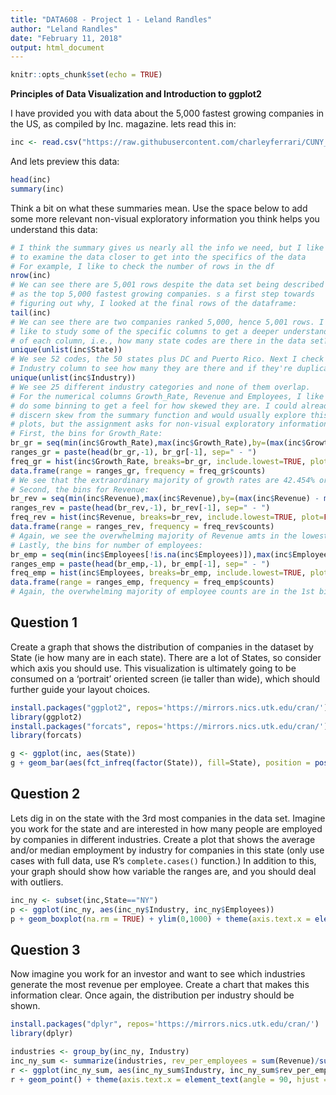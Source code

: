 ---
title: "DATA608 - Project 1 - Leland Randles"
author: "Leland Randles"
date: "February 11, 2018"
output: html_document
---

```{r setup, include=FALSE}
knitr::opts_chunk$set(echo = TRUE)
```

**Principles of Data Visualization and Introduction to ggplot2**

I have provided you with data about the 5,000 fastest growing companies in the US, as compiled by Inc. magazine. lets read this in:

```{r}
inc <- read.csv("https://raw.githubusercontent.com/charleyferrari/CUNY_DATA_608/master/module1/Data/inc5000_data.csv", header= TRUE)
```

And lets preview this data:

```{r}
head(inc)
summary(inc)
```

Think a bit on what these summaries mean. Use the space below to add some more relevant non-visual exploratory information you think helps you understand this data:

```{r}
# I think the summary gives us nearly all the info we need, but I like
# to examine the data closer to get into the specifics of the data
# For example, I like to check the number of rows in the df
nrow(inc)
# We can see there are 5,001 rows despite the data set being described 
# as the top 5,000 fastest growing companies. s a first step towards 
# figuring out why, I looked at the final rows of the dataframe:
tail(inc)
# We can see there are two companies ranked 5,000, hence 5,001 rows. I also 
# like to study some of the specific columns to get a deeper understanding 
# of each column, i.e., how many state codes are there in the data set? 
unique(unlist(inc$State))
# We see 52 codes, the 50 states plus DC and Puerto Rico. Next I check the
# Industry column to see how many they are there and if they're duplicative.
unique(unlist(inc$Industry))
# We see 25 different industry categories and none of them overlap.
# For the numerical columns Growth_Rate, Revenue and Employees, I like to
# do some binning to get a feel for how skewed they are. I could already 
# discern skew from the summary function and would usually explore this via
# plots, but the assignment asks for non-visual exploratory information.
# First, the bins for Growth_Rate:
br_gr = seq(min(inc$Growth_Rate),max(inc$Growth_Rate),by=(max(inc$Growth_Rate) - min(inc$Growth_Rate))/10)
ranges_gr = paste(head(br_gr,-1), br_gr[-1], sep=" - ")
freq_gr = hist(inc$Growth_Rate, breaks=br_gr, include.lowest=TRUE, plot=FALSE)
data.frame(range = ranges_gr, frequency = freq_gr$counts)
# We see that the extraordinary majority of growth rates are 42.454% or lower
# Second, the bins for Revenue:
br_rev = seq(min(inc$Revenue),max(inc$Revenue),by=(max(inc$Revenue) - min(inc$Revenue))/10)
ranges_rev = paste(head(br_rev,-1), br_rev[-1], sep=" - ")
freq_rev = hist(inc$Revenue, breaks=br_rev, include.lowest=TRUE, plot=FALSE)
data.frame(range = ranges_rev, frequency = freq_rev$counts)
# Again, we see the overwhelming majority of Revenue amts in the lowest bin
# Lastly, the bins for number of employees:
br_emp = seq(min(inc$Employees[!is.na(inc$Employees)]),max(inc$Employees[!is.na(inc$Employees)]),by=(max(inc$Employees[!is.na(inc$Employees)]) - min(inc$Employees[!is.na(inc$Employees)]))/10)
ranges_emp = paste(head(br_emp,-1), br_emp[-1], sep=" - ")
freq_emp = hist(inc$Employees, breaks=br_emp, include.lowest=TRUE, plot=FALSE)
data.frame(range = ranges_emp, frequency = freq_emp$counts)
# Again, the overwhelming majority of employee counts are in the 1st bin
```

## Question 1

Create a graph that shows the distribution of companies in the dataset by State (ie how many are in each state). There are a lot of States, so consider which axis you should use. This visualization is ultimately going to be consumed on a 'portrait' oriented screen (ie taller than wide), which should further guide your layout choices.

```{r results='hide', message=FALSE, warning=FALSE}
install.packages("ggplot2", repos='https://mirrors.nics.utk.edu/cran/')
library(ggplot2)
install.packages("forcats", repos='https://mirrors.nics.utk.edu/cran/')
library(forcats)
```

```{r}
g <- ggplot(inc, aes(State))
g + geom_bar(aes(fct_infreq(factor(State)), fill=State), position = position_stack(reverse = TRUE), show.legend = F) + coord_flip() + ylab("Number of Companies in Top 5,000") + ggtitle("5,000 Fastest Growing Companies - Count by State")
```

## Question 2

Lets dig in on the state with the 3rd most companies in the data set. Imagine you work for the state and are interested in how many people are employed by companies in different industries. Create a plot that shows the average and/or median employment by industry for companies in this state (only use cases with full data, use R's `complete.cases()` function.) In addition to this, your graph should show how variable the ranges are, and you should deal with outliers.

```{r}
inc_ny <- subset(inc,State=="NY")
p <- ggplot(inc_ny, aes(inc_ny$Industry, inc_ny$Employees))
p + geom_boxplot(na.rm = TRUE) + ylim(0,1000) + theme(axis.text.x = element_text(angle = 90, hjust = 1))
```

## Question 3

Now imagine you work for an investor and want to see which industries generate the most revenue per employee. Create a chart that makes this information clear. Once again, the distribution per industry should be shown.

```{r results='hide', message=FALSE, warning=FALSE}
install.packages("dplyr", repos='https://mirrors.nics.utk.edu/cran/')
library(dplyr)
```

```{r}
industries <- group_by(inc_ny, Industry)
inc_ny_sum <- summarize(industries, rev_per_employees = sum(Revenue)/sum(Employees))
r <- ggplot(inc_ny_sum, aes(inc_ny_sum$Industry, inc_ny_sum$rev_per_employees))
r + geom_point() + theme(axis.text.x = element_text(angle = 90, hjust = 1)) + scale_y_continuous(labels = scales::dollar) + xlab("Industry") + ylab("Revenue per Employee")
```

